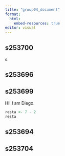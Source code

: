 ```yaml
---
title: "group04_document"
format:
  html:
    embed-resources: true
editor: visual
---
```


## s253700

s

## s253696

## s253699
Hi! I am Diego.
```r
resta <- 7 - 2
resta
```

## s253694

## s253704
